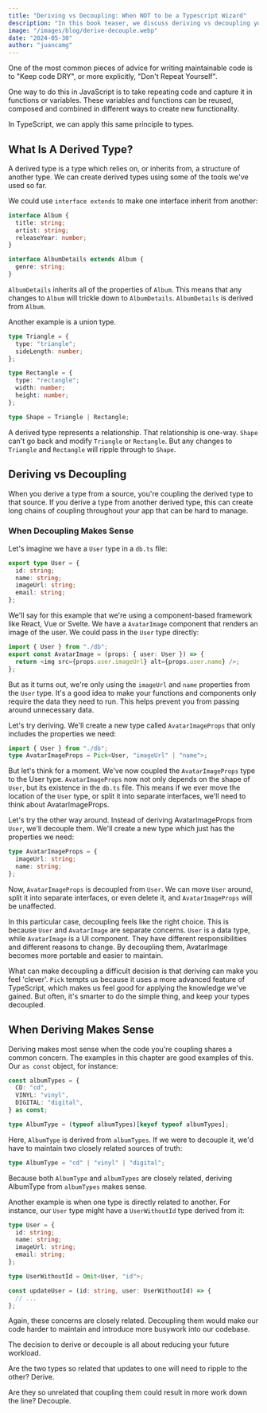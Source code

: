 ```yaml
---
title: "Deriving vs Decoupling: When NOT to be a Typescript Wizard"
description: "In this book teaser, we discuss deriving vs decoupling your types: when building relationships between your types or segregating them makes sense"
image: "/images/blog/derive-decouple.webp"
date: "2024-05-30"
author: "juancamg"
---
```


One of the most common pieces of advice for writing maintainable code is to "Keep code DRY", or more explicitly, "Don't Repeat Yourself".

One way to do this in JavaScript is to take repeating code and capture it in functions or variables. These variables and functions can be reused, composed and combined in different ways to create new functionality.

In TypeScript, we can apply this same principle to types.

## What Is A Derived Type?

A derived type is a type which relies on, or inherits from, a structure of another type. We can create derived types using some of the tools we've used so far.

We could use `interface extends` to make one interface inherit from another:

```ts
interface Album {
  title: string;
  artist: string;
  releaseYear: number;
}

interface AlbumDetails extends Album {
  genre: string;
}
```

`AlbumDetails` inherits all of the properties of `Album`. This means that any changes to `Album` will trickle down to `AlbumDetails`. `AlbumDetails` is derived from `Album`.

Another example is a union type.

```ts
type Triangle = {
  type: "triangle";
  sideLength: number;
};

type Rectangle = {
  type: "rectangle";
  width: number;
  height: number;
};

type Shape = Triangle | Rectangle;
```

A derived type represents a relationship. That relationship is one-way. `Shape` can't go back and modify `Triangle` or `Rectangle`. But any changes to `Triangle` and `Rectangle` will ripple through to `Shape`.

## Deriving vs Decoupling

When you derive a type from a source, you're coupling the derived type to that source. If you derive a type from another derived type, this can create long chains of coupling throughout your app that can be hard to manage.

### When Decoupling Makes Sense

Let's imagine we have a `User` type in a `db.ts` file:

```ts
export type User = {
  id: string;
  name: string;
  imageUrl: string;
  email: string;
};
```

We'll say for this example that we're using a component-based framework like React, Vue or Svelte. We have a `AvatarImage` component that renders an image of the user. We could pass in the `User` type directly:

```ts
import { User } from "./db";
export const AvatarImage = (props: { user: User }) => {
  return <img src={props.user.imageUrl} alt={props.user.name} />;
};
```

But as it turns out, we're only using the `imageUrl` and `name` properties from the `User` type. It's a good idea to make your functions and components only require the data they need to run. This helps prevent you from passing around unnecessary data.

Let's try deriving. We'll create a new type called `AvatarImageProps` that only includes the properties we need:

```ts
import { User } from "./db";
type AvatarImageProps = Pick<User, "imageUrl" | "name">;
```

But let's think for a moment. We've now coupled the `AvatarImageProps` type to the User type. `AvatarImageProps` now not only depends on the shape of `User`, but its existence in the `db.ts` file. This means if we ever move the location of the `User` type, or split it into separate interfaces, we'll need to think about AvatarImageProps.

Let's try the other way around. Instead of deriving AvatarImageProps from `User`, we'll decouple them. We'll create a new type which just has the properties we need:

```ts
type AvatarImageProps = {
  imageUrl: string;
  name: string;
};
```

Now, `AvatarImageProps` is decoupled from `User`. We can move `User` around, split it into separate interfaces, or even delete it, and `AvatarImageProps` will be unaffected.

In this particular case, decoupling feels like the right choice. This is because `User` and `AvatarImage` are separate concerns. `User` is a data type, while `AvatarImage` is a UI component. They have different responsibilities and different reasons to change. By decoupling them, AvatarImage becomes more portable and easier to maintain.

What can make decoupling a difficult decision is that deriving can make you feel 'clever'. `Pick` tempts us because it uses a more advanced feature of TypeScript, which makes us feel good for applying the knowledge we've gained. But often, it's smarter to do the simple thing, and keep your types decoupled.

## When Deriving Makes Sense

Deriving makes most sense when the code you're coupling shares a common concern. The examples in this chapter are good examples of this. Our `as const` object, for instance:

```ts
const albumTypes = {
  CD: "cd",
  VINYL: "vinyl",
  DIGITAL: "digital",
} as const;

type AlbumType = (typeof albumTypes)[keyof typeof albumTypes];
```

Here, `AlbumType` is derived from `albumTypes`. If we were to decouple it, we'd have to maintain two closely related sources of truth:

```ts
type AlbumType = "cd" | "vinyl" | "digital";
```

Because both `AlbumType` and `albumTypes` are closely related, deriving AlbumType from `albumTypes` makes sense.

Another example is when one type is directly related to another. For instance, our `User` type might have a `UserWithoutId` type derived from it:

```ts
type User = {
  id: string;
  name: string;
  imageUrl: string;
  email: string;
};

type UserWithoutId = Omit<User, "id">;

const updateUser = (id: string, user: UserWithoutId) => {
  // ...
};
```

Again, these concerns are closely related. Decoupling them would make our code harder to maintain and introduce more busywork into our codebase.

The decision to derive or decouple is all about reducing your future workload.

Are the two types so related that updates to one will need to ripple to the other? Derive.

Are they so unrelated that coupling them could result in more work down the line? Decouple.
